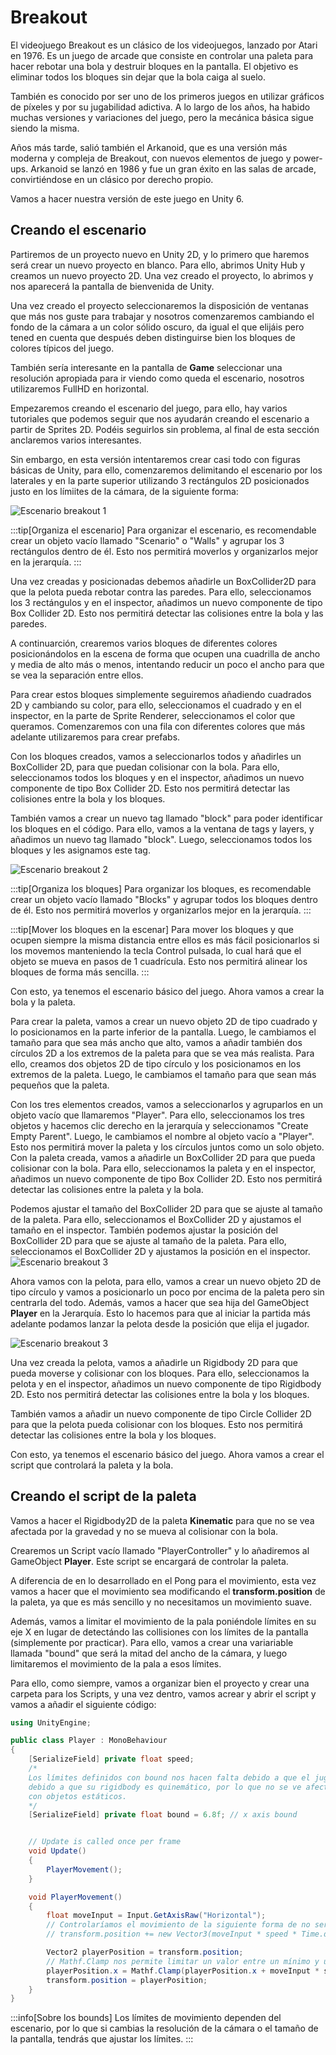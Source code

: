 # Breakout

El videojuego Breakout es un clásico de los videojuegos, lanzado por Atari en 1976. Es un juego de arcade que consiste en controlar una paleta para hacer rebotar una bola y destruir bloques en la pantalla. El objetivo es eliminar todos los bloques sin dejar que la bola caiga al suelo.

También es conocido por ser uno de los primeros juegos en utilizar gráficos de píxeles y por su jugabilidad adictiva. A lo largo de los años, ha habido muchas versiones y variaciones del juego, pero la mecánica básica sigue siendo la misma.

Años más tarde, salió también el Arkanoid, que es una versión más moderna y compleja de Breakout, con nuevos elementos de juego y power-ups. Arkanoid se lanzó en 1986 y fue un gran éxito en las salas de arcade, convirtiéndose en un clásico por derecho propio.

Vamos a hacer nuestra versión de este juego en Unity 6.

## Creando el escenario

Partiremos de un proyecto nuevo en Unity 2D, y lo primero que haremos será crear un nuevo proyecto en blanco. Para ello, abrimos Unity Hub y creamos un nuevo proyecto 2D. Una vez creado el proyecto, lo abrimos y nos aparecerá la pantalla de bienvenida de Unity.

Una vez creado el proyecto seleccionaremos la disposición de ventanas que más nos guste para trabajar y nosotros comenzaremos cambiando el fondo de la cámara a un color sólido oscuro, da igual el que elijáis pero tened en cuenta que después deben distinguirse bien los bloques de colores típicos del juego.

También sería interesante en la pantalla de **Game** seleccionar una resolución apropiada para ir viendo como queda el escenario, nosotros utilizaremos FullHD en horizontal.

Empezaremos creando el escenario del juego, para ello, hay varios tutoriales que podemos seguir que nos ayudarán creando el escenario a partir de Sprites 2D. Podéis seguirlos sin problema, al final de esta sección anclaremos varios interesantes. 

Sin embargo, en esta versión intentaremos crear casi todo con figuras básicas de Unity, para ello, comenzaremos delimitando el escenario por los laterales y en la parte superior utilizando 3 rectángulos 2D posicionados justo en los límiites de la cámara, de la siguiente forma:

![Escenario breakout 1](/static/img/apuntes_unity/breakout/escenario1.png)

:::tip[Organiza el escenario]
Para organizar el escenario, es recomendable crear un objeto vacío llamado "Scenario" o "Walls" y agrupar los 3 rectángulos dentro de él. Esto nos permitirá moverlos y organizarlos mejor en la jerarquía.
:::

Una vez creadas y posicionadas debemos añadirle un BoxCollider2D para que la pelota pueda rebotar contra las paredes. Para ello, seleccionamos los 3 rectángulos y en el inspector, añadimos un nuevo componente de tipo Box Collider 2D. Esto nos permitirá detectar las colisiones entre la bola y las paredes.

A continuarción, crearemos varios bloques de diferentes colores posicionándolos en la escena de forma que ocupen una cuadrilla de ancho y media de alto más o menos, intentando reducir un poco el ancho para que se vea la separación entre ellos. 

Para crear estos bloques simplemente seguiremos añadiendo cuadrados 2D y cambiando su color, para ello, seleccionamos el cuadrado y en el inspector, en la parte de Sprite Renderer, seleccionamos el color que queramos. Comenzaremos con una fila con diferentes colores que más adelante utilizaremos para crear prefabs. 

Con los bloques creados, vamos a seleccionarlos todos y añadirles un BoxCollider 2D, para que puedan colisionar con la bola. Para ello, seleccionamos todos los bloques y en el inspector, añadimos un nuevo componente de tipo Box Collider 2D. Esto nos permitirá detectar las colisiones entre la bola y los bloques.

También vamos a crear un nuevo tag llamado "block" para poder identificar los bloques en el código. Para ello, vamos a la ventana de tags y layers, y añadimos un nuevo tag llamado "block". Luego, seleccionamos todos los bloques y les asignamos este tag.

![Escenario breakout 2](/static/img/apuntes_unity/breakout/escenario2.png)

:::tip[Organiza los bloques]
Para organizar los bloques, es recomendable crear un objeto vacío llamado "Blocks" y agrupar todos los bloques dentro de él. Esto nos permitirá moverlos y organizarlos mejor en la jerarquía.
:::

:::tip[Mover los bloques en la escenar]
Para mover los bloques y que ocupen siempre la misma distancia entre ellos es más fácil posicionarlos si los movemos manteniendo la tecla Control pulsada, lo cual hará que el objeto se mueva en pasos de 1 cuadrícula. Esto nos permitirá alinear los bloques de forma más sencilla.
:::

Con esto, ya tenemos el escenario básico del juego. Ahora vamos a crear la bola y la paleta.

Para crear la paleta, vamos a crear un nuevo objeto 2D de tipo cuadrado y lo posicionamos en la parte inferior de la pantalla. Luego, le cambiamos el tamaño para que sea más ancho que alto, vamos a añadir también dos círculos 2D a los extremos de la paleta para que se vea más realista. Para ello, creamos dos objetos 2D de tipo círculo y los posicionamos en los extremos de la paleta. Luego, le cambiamos el tamaño para que sean más pequeños que la paleta.

Con los tres elementos creados, vamos a seleccionarlos y agruparlos en un objeto vacío que llamaremos "Player". Para ello, seleccionamos los tres objetos y hacemos clic derecho en la jerarquía y seleccionamos "Create Empty Parent". Luego, le cambiamos el nombre al objeto vacío a "Player". Esto nos permitirá mover la paleta y los círculos juntos como un solo objeto.
Con la paleta creada, vamos a añadirle un BoxCollider 2D para que pueda colisionar con la bola. Para ello, seleccionamos la paleta y en el inspector, añadimos un nuevo componente de tipo Box Collider 2D. Esto nos permitirá detectar las colisiones entre la paleta y la bola.

Podemos ajustar el tamaño del BoxCollider 2D para que se ajuste al tamaño de la paleta. Para ello, seleccionamos el BoxCollider 2D y ajustamos el tamaño en el inspector. También podemos ajustar la posición del BoxCollider 2D para que se ajuste al tamaño de la paleta. Para ello, seleccionamos el BoxCollider 2D y ajustamos la posición en el inspector.
![Escenario breakout 3](/static/img/apuntes_unity/breakout/playerCollider.png)

Ahora vamos con la pelota, para ello, vamos a crear un nuevo objeto 2D de tipo círculo y vamos a posicionarlo un poco por encima de la paleta pero sin centrarla del todo. Además, vamos a hacer que sea hija del GameObject **Player** en la Jerarquía. Esto lo hacemos para que al iniciar la partida más adelante podamos lanzar la pelota desde la posición que elija el jugador. 

![Escenario breakout 3](/static/img/apuntes_unity/breakout/escenario3.png)

Una vez creada la pelota, vamos a añadirle un Rigidbody 2D para que pueda moverse y colisionar con los bloques. Para ello, seleccionamos la pelota y en el inspector, añadimos un nuevo componente de tipo Rigidbody 2D. Esto nos permitirá detectar las colisiones entre la bola y los bloques.

También vamos a añadir un nuevo componente de tipo Circle Collider 2D para que la pelota pueda colisionar con los bloques. Esto nos permitirá detectar las colisiones entre la bola y los bloques.

Con esto, ya tenemos el escenario básico del juego. Ahora vamos a crear el script que controlará la paleta y la bola.

## Creando el script de la paleta

Vamos a hacer el Rigidbody2D de la paleta **Kinematic** para que no se vea afectada por la gravedad y no se mueva al colisionar con la bola.

Crearemos un Script vacío llamado "PlayerController" y lo añadiremos al GameObject **Player**. Este script se encargará de controlar la paleta. 

A diferencia de en lo desarrollado en el Pong para el movimiento, esta vez vamos a hacer que el movimiento sea modificando el **transform.position** de la paleta, ya que es más sencillo y no necesitamos un movimiento suave.

Además, vamos a limitar el movimiento de la pala poniéndole límites en su eje X en lugar de detectándo las collisiones con los límites de la pantalla (simplemente por practicar). Para ello, vamos a crear una variariable llamada "bound" que será la mitad del ancho de la cámara, y luego limitaremos el movimiento de la pala a esos límites.

Para ello, como siempre, vamos a organizar bien el proyecto y crear una carpeta para los Scripts, y una vez dentro, vamos acrear y abrir el script y vamos a añadir el siguiente código:

```csharp title="PlayerController.cs"
using UnityEngine;

public class Player : MonoBehaviour
{
    [SerializeField] private float speed;
    /*
    Los límites definidos con bound nos hacen falta debido a que el jugador se puede salir de la pantalla
    debido a que su rigidbody es quinemático, por lo que no se ve afectado por la gravedad ni puede colisionar
    con objetos estáticos.
    */
    [SerializeField] private float bound = 6.8f; // x axis bound 


    // Update is called once per frame
    void Update()
    {
        PlayerMovement();
    }

    void PlayerMovement()
    {
        float moveInput = Input.GetAxisRaw("Horizontal");
        // Controlaríamos el movimiento de la siguiente forma de no ser el rigidbody quinemático
        // transform.position += new Vector3(moveInput * speed * Time.deltaTime, 0f, 0f);

        Vector2 playerPosition = transform.position;
        // Mathf.Clamp nos permite limitar un valor entre un mínimo y un máximo
        playerPosition.x = Mathf.Clamp(playerPosition.x + moveInput * speed * Time.deltaTime, -bound, bound);
        transform.position = playerPosition;
    }
}
```

:::info[Sobre los bounds]
Los límites de movimiento dependen del escenario, por lo que si cambias la resolución de la cámara o el tamaño de la pantalla, tendrás que ajustar los límites.
:::